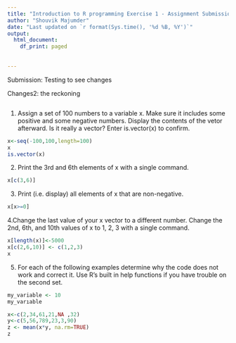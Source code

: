```yaml
---
title: "Introduction to R programming Exercise 1 - Assignment Submission"
author: "Shouvik Majumder"
date: "Last updated on `r format(Sys.time(), '%d %B, %Y')`"
output:
  html_document:
    df_print: paged
    
    
---
```

Submission: Testing to see changes

Changes2: the reckoning
```r

```
1. Assign a set of 100 numbers to a variable x. Make sure it includes some positive and some negative numbers. Display the contents of the vetor afterward. Is it really a vector? Enter is.vector(x) to confirm.

```r
x<-seq(-100,100,length=100)
x
is.vector(x)

```

2. Print the 3rd and 6th elements of x with a single command.

```r
x[c(3,6)]
```

3. Print (i.e. display) all elements of x that are non-negative.

```r
x[x>=0]
```

4.Change the last value of your x vector to a different number. Change the 2nd, 6th, and 10th values of x to 1, 2, 3 with a single command.
    
```r
x[length(x)]<-5000
x[c(2,6,10)] <- c(1,2,3)
x
```

5. For each of the following examples determine why the code does not work and correct it. Use R's built in help functions if you have trouble on the second set.
```r

my_variable <- 10
my_varıable
```

```r
x<-c(2,34,61,21,NA ,32)
y<-c(5,56,789,23,3,90)
z <- mean(x*y, na.rm=TRUE)
z
```






